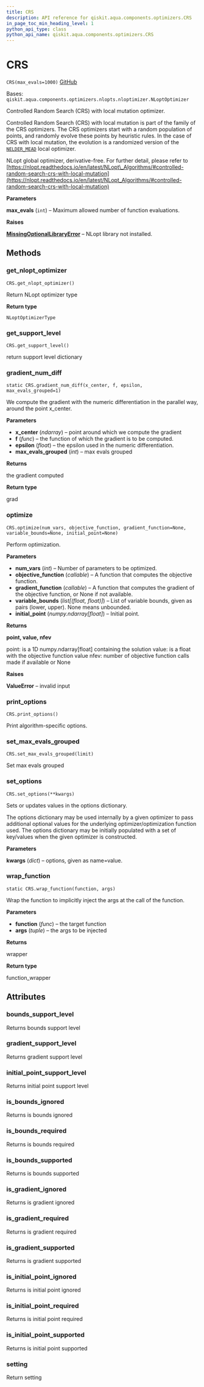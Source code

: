 ```yaml
---
title: CRS
description: API reference for qiskit.aqua.components.optimizers.CRS
in_page_toc_min_heading_level: 1
python_api_type: class
python_api_name: qiskit.aqua.components.optimizers.CRS
---
```


# CRS

<span id="qiskit.aqua.components.optimizers.CRS" />

`CRS(max_evals=1000)` [GitHub](https://github.com/qiskit-community/qiskit-aqua/tree/stable/0.9/qiskit/aqua/components/optimizers/nlopts/crs.py "view source code")

Bases: `qiskit.aqua.components.optimizers.nlopts.nloptimizer.NLoptOptimizer`

Controlled Random Search (CRS) with local mutation optimizer.

Controlled Random Search (CRS) with local mutation is part of the family of the CRS optimizers. The CRS optimizers start with a random population of points, and randomly evolve these points by heuristic rules. In the case of CRS with local mutation, the evolution is a randomized version of the [`NELDER_MEAD`](qiskit.aqua.components.optimizers.NELDER_MEAD "qiskit.aqua.components.optimizers.NELDER_MEAD") local optimizer.

NLopt global optimizer, derivative-free. For further detail, please refer to [https://nlopt.readthedocs.io/en/latest/NLopt\_Algorithms/#controlled-random-search-crs-with-local-mutation](https://nlopt.readthedocs.io/en/latest/NLopt_Algorithms/#controlled-random-search-crs-with-local-mutation)

**Parameters**

**max\_evals** (`int`) – Maximum allowed number of function evaluations.

**Raises**

[**MissingOptionalLibraryError**](qiskit.aqua.MissingOptionalLibraryError "qiskit.aqua.MissingOptionalLibraryError") – NLopt library not installed.

## Methods

### get\_nlopt\_optimizer

<span id="qiskit.aqua.components.optimizers.CRS.get_nlopt_optimizer" />

`CRS.get_nlopt_optimizer()`

Return NLopt optimizer type

**Return type**

`NLoptOptimizerType`

### get\_support\_level

<span id="qiskit.aqua.components.optimizers.CRS.get_support_level" />

`CRS.get_support_level()`

return support level dictionary

### gradient\_num\_diff

<span id="qiskit.aqua.components.optimizers.CRS.gradient_num_diff" />

`static CRS.gradient_num_diff(x_center, f, epsilon, max_evals_grouped=1)`

We compute the gradient with the numeric differentiation in the parallel way, around the point x\_center.

**Parameters**

*   **x\_center** (*ndarray*) – point around which we compute the gradient
*   **f** (*func*) – the function of which the gradient is to be computed.
*   **epsilon** (*float*) – the epsilon used in the numeric differentiation.
*   **max\_evals\_grouped** (*int*) – max evals grouped

**Returns**

the gradient computed

**Return type**

grad

### optimize

<span id="qiskit.aqua.components.optimizers.CRS.optimize" />

`CRS.optimize(num_vars, objective_function, gradient_function=None, variable_bounds=None, initial_point=None)`

Perform optimization.

**Parameters**

*   **num\_vars** (*int*) – Number of parameters to be optimized.
*   **objective\_function** (*callable*) – A function that computes the objective function.
*   **gradient\_function** (*callable*) – A function that computes the gradient of the objective function, or None if not available.
*   **variable\_bounds** (*list\[(float, float)]*) – List of variable bounds, given as pairs (lower, upper). None means unbounded.
*   **initial\_point** (*numpy.ndarray\[float]*) – Initial point.

**Returns**

**point, value, nfev**

point: is a 1D numpy.ndarray\[float] containing the solution value: is a float with the objective function value nfev: number of objective function calls made if available or None

**Raises**

**ValueError** – invalid input

### print\_options

<span id="qiskit.aqua.components.optimizers.CRS.print_options" />

`CRS.print_options()`

Print algorithm-specific options.

### set\_max\_evals\_grouped

<span id="qiskit.aqua.components.optimizers.CRS.set_max_evals_grouped" />

`CRS.set_max_evals_grouped(limit)`

Set max evals grouped

### set\_options

<span id="qiskit.aqua.components.optimizers.CRS.set_options" />

`CRS.set_options(**kwargs)`

Sets or updates values in the options dictionary.

The options dictionary may be used internally by a given optimizer to pass additional optional values for the underlying optimizer/optimization function used. The options dictionary may be initially populated with a set of key/values when the given optimizer is constructed.

**Parameters**

**kwargs** (*dict*) – options, given as name=value.

### wrap\_function

<span id="qiskit.aqua.components.optimizers.CRS.wrap_function" />

`static CRS.wrap_function(function, args)`

Wrap the function to implicitly inject the args at the call of the function.

**Parameters**

*   **function** (*func*) – the target function
*   **args** (*tuple*) – the args to be injected

**Returns**

wrapper

**Return type**

function\_wrapper

## Attributes

<span id="qiskit.aqua.components.optimizers.CRS.bounds_support_level" />

### bounds\_support\_level

Returns bounds support level

<span id="qiskit.aqua.components.optimizers.CRS.gradient_support_level" />

### gradient\_support\_level

Returns gradient support level

<span id="qiskit.aqua.components.optimizers.CRS.initial_point_support_level" />

### initial\_point\_support\_level

Returns initial point support level

<span id="qiskit.aqua.components.optimizers.CRS.is_bounds_ignored" />

### is\_bounds\_ignored

Returns is bounds ignored

<span id="qiskit.aqua.components.optimizers.CRS.is_bounds_required" />

### is\_bounds\_required

Returns is bounds required

<span id="qiskit.aqua.components.optimizers.CRS.is_bounds_supported" />

### is\_bounds\_supported

Returns is bounds supported

<span id="qiskit.aqua.components.optimizers.CRS.is_gradient_ignored" />

### is\_gradient\_ignored

Returns is gradient ignored

<span id="qiskit.aqua.components.optimizers.CRS.is_gradient_required" />

### is\_gradient\_required

Returns is gradient required

<span id="qiskit.aqua.components.optimizers.CRS.is_gradient_supported" />

### is\_gradient\_supported

Returns is gradient supported

<span id="qiskit.aqua.components.optimizers.CRS.is_initial_point_ignored" />

### is\_initial\_point\_ignored

Returns is initial point ignored

<span id="qiskit.aqua.components.optimizers.CRS.is_initial_point_required" />

### is\_initial\_point\_required

Returns is initial point required

<span id="qiskit.aqua.components.optimizers.CRS.is_initial_point_supported" />

### is\_initial\_point\_supported

Returns is initial point supported

<span id="qiskit.aqua.components.optimizers.CRS.setting" />

### setting

Return setting

